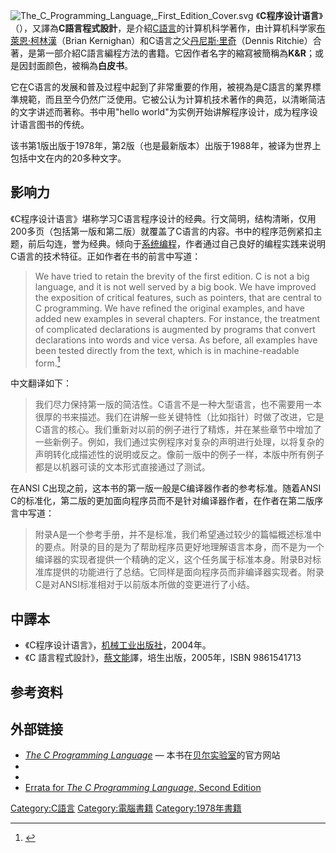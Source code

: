 {{NoteTA|G1=IT}}
{{Expand |time=2009-01-08T00:56:37+00:00 }}<!-- 本调用由 {{subst:Expand/auto}} 自动产生。 -->  
[[File:The_C_Programming_Language,_First_Edition_Cover.svg|thumb]]
《'''C程序设计语言'''》（{{lang-en|''The C Programming Language''}}），又譯為'''C語言程式設計'''，是介紹[[C語言|C語言]]的计算机科学著作，由计算机科学家[[布萊恩·柯林漢|布萊恩·柯林漢]]（Brian Kernighan）和C语言之父[[丹尼斯·里奇|丹尼斯·里奇]]（Dennis Ritchie）合著，是第一部介紹C語言編程方法的書籍。它因作者名字的縮寫被簡稱為'''K&R'''；或是因封面颜色，被稱為'''白皮书'''。

它在C语言的发展和普及过程中起到了非常重要的作用，被視為是C語言的業界標準規範，而且至今仍然广泛使用。它被公认为计算机技术著作的典范，以清晰简洁的文字讲述而著称。书中用"hello world"为实例开始讲解程序设计，成为程序设计语言图书的传统。

该书第1版出版于1978年，第2版（也是最新版本）出版于1988年，被译为世界上包括中文在内的20多种文字。

==影响力==
《C程序设计语言》堪称学习C语言程序设计的经典。行文简明，结构清晰，仅用200多页（包括第一版和第二版）就覆盖了C语言的内容。书中的程序范例紧扣主题，前后勾连，誉为经典。倾向于[[系统编程|系统编程]]，作者通过自己良好的编程实践来说明C语言的技术特征。正如作者在书的前言中写道：
<blockquote>
We have tried to retain the brevity of the first edition.  C is not a big language, and it is not well served by a big book.  We have improved the exposition of critical features, such as pointers, that are central to C programming.  We have refined the original examples, and have added new examples in several chapters.  For instance, the treatment of complicated declarations is augmented by programs that convert declarations into words and vice versa.  As before, all examples have been tested directly from the text, which is in machine-readable form.<ref name="k&r2e">{{cite book |last1= Kernighan |first1= Brian |author-link1= Brian Kernighan |last2= Ritchie |first2= Dennis M. |author-link2= Dennis Ritchie |title= The C Programming Language |edition= 2nd |publisher= [[Prentice_Hall|Prentice Hall]] |date= March 1988 |location= [[Englewood_Cliffs,_NJ|Englewood Cliffs, NJ]] |url= http://cm.bell-labs.com/cm/cs/cbook/ |isbn= 0-13-110362-8 |access-date= 2010-05-21 |archive-date= 2008-11-06 |archive-url= https://web.archive.org/web/20081106175456/http://cm.bell-labs.com/cm/cs/cbook/ |dead-url= yes }}</ref>
</blockquote>

中文翻译如下：
<blockquote>
我们尽力保持第一版的简洁性。C语言不是一种大型语言，也不需要用一本很厚的书来描述。我们在讲解一些关键特性（比如指针）时做了改进，它是C语言的核心。我们重新对以前的例子进行了精炼，并在某些章节中增加了一些新例子。例如，我们通过实例程序对复杂的声明进行处理，以将复杂的声明转化成描述性的说明或反之。像前一版中的例子一样，本版中所有例子都是以机器可读的文本形式直接通过了测试。
</blockquote>

在ANSI C出现之前，这本书的第一版一般是C编译器作者的参考标准。随着ANSI C的标准化，第二版的更加面向程序员而不是针对编译器作者，在作者在第二版序言中写道：
<blockquote>
附录A是一个参考手册，并不是标准，我们希望通过较少的篇幅概述标准中的要点。附录的目的是为了帮助程序员更好地理解语言本身，而不是为一个编译器的实现者提供一个精确的定义，这个任务属于标准本身。附录B对标准库提供的功能进行了总结。它同样是面向程序员而非编译器实现者。附录C是对ANSI标准相对于以前版本所做的变更进行了小结。 
</blockquote>

==中譯本==
*《C程序设计语言》，[[机械工业出版社|机械工业出版社]]，2004年。
*《C 語言程式設計》，[[蔡文能|蔡文能]]譯，培生出版，2005年，ISBN 9861541713

== 参考资料 ==
{{reflist}}

== 外部链接 ==
* [https://web.archive.org/web/20081106175456/http://cm.bell-labs.com/cm/cs/cbook/ ''The C Programming Language''] — 本书在[[贝尔实验室|贝尔实验室]]的官方网站
* {{cite web |url=http://clc-wiki.net/wiki/K%26R2_solutions |language=en |title=书中练习答案 |accessdate=2015-11-14 |archive-date=2015-11-17 |archive-url=https://web.archive.org/web/20151117021316/http://clc-wiki.net/wiki/K%26R2_solutions |dead-url=yes }}
* {{cite web |url=https://www.lysator.liu.se/c/bwk-tutor.html#acknowledgement |language=en |title=Programming in C:  A Tutorial |author=布莱恩·柯林汉 |accessdate=2015-11-14 |archive-date=2015-11-06 |archive-url=https://web.archive.org/web/20151106063258/http://www.lysator.liu.se/c/bwk-tutor.html#acknowledgement |dead-url=no }}
* [https://web.archive.org/web/20081020065245/http://cm.bell-labs.com/cm/cs/cbook/2ediffs.html Errata for ''The C Programming Language'', Second Edition]

{{C語言}}
[[Category:C語言|Category:C語言]]
[[Category:電腦書籍|Category:電腦書籍]]
[[Category:1978年書籍|Category:1978年書籍]]